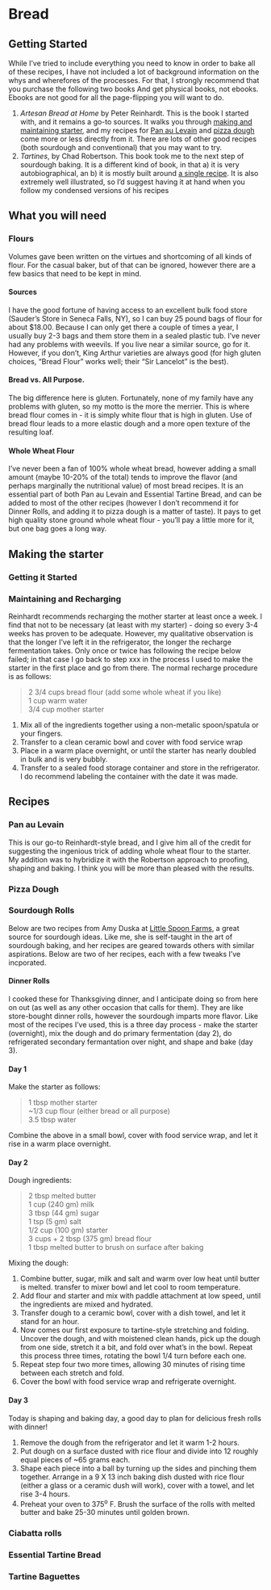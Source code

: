 # Bread 

## Getting Started

While I've tried to include everything you need to know in order to bake all of these recipes, I have not included a lot of background information on the whys and wherefores of the processes.  For that, I strongly recommend that you purchase the following two books And get physical books, not ebooks.  Ebooks are not good for all the page-flipping you will want to do.

1. *Artesan Bread at Home* by Peter Reinhardt.  This is the book I started with, and it remains a go-to sources.  It walks you through [making and maintaining starter](#starter), and my recipes for [Pan au Levain](#pal) and [pizza dough](#pizzadough) come more or less directly from it.  There are lots of other good recipes (both sourdough and conventional) that you may want to try.
2.  *Tartines*, by Chad Robertson.  This book took me to the next step of sourdough baking.  It is a different kind of book, in that a) it is very autobiographical, an b) it is mostly built around [a single recipe](#tartines).  It is also extremely well illustrated, so I'd suggest having it at hand when you follow my condensed versions of his recipes

## What you will need

### Flours {#flour}

Volumes gave been written on the virtues and shortcoming of all kinds of flour.  For the casual baker, but of that can be ignored, however there are a few basics that need to be kept in mind.

#### Sources

I have the good fortune of having access to an excellent bulk food store (Sauder's Store in Seneca Falls, NY), so I can buy 25 pound bags of flour for about $18.00.  Because I can only get there a couple of times a year, I usually buy 2-3 bags and them store them in a sealed plastic tub.  I've never had any problems with weevils.  If you live near a similar source, go for it.  However, if you don't, King Arthur varieties are always good (for high gluten choices,  "Bread Flour" works well; their "Sir Lancelot" is the best).

#### Bread vs. All Purpose.

The big difference here is gluten.  Fortunately, none of my family have any problems with gluten, so my motto is the more the merrier.  This is where bread flour comes in - it is simply white flour that is high in gluten.  Use of bread flour leads to a more elastic dough and a more open texture of the resulting loaf.

#### Whole Wheat Flour

I've never been a fan of 100% whole wheat bread, however adding a small amount (maybe 10-20% of the total) tends to improve the flavor (and perhaps marginally the nutritional value) of most bread recipes.  It is an essential part of both Pan au Levain and Essential Tartine Bread, and can be added to most of the other recipes (however I don't recommend it for Dinner Rolls, and adding it to pizza dough is a matter of taste).  It pays to get high quality stone ground whole wheat flour - you'll pay a little more for it, but one bag goes a long way. 


## Making the starter {#starter}

### Getting it Started

### Maintaining and Recharging

Reinhardt recommends recharging the mother starter at least once a week.  I find that not to be necessary (at least with my starter) - doing so every 3-4 weeks has proven to be adequate.  However, my qualitative observation is that the longer I've left it in the refrigerator, the longer the recharge fermentation takes. Only once or twice has following the recipe below failed; in that case I go back to step xxx in the process I used to make the starter in the first place and go from there.  The normal recharge procedure is as follows:

> 2 3/4 cups bread flour (add some whole wheat if you like)  
> 1 cup warm water  
> 3/4 cup mother starter  

1.  Mix all of the ingredients together using a non-metalic spoon/spatula or your fingers.  
2.  Transfer to a clean ceramic bowl and cover with food service wrap
3.  Place in a warm place overnight, or until the starter has nearly doubled in bulk and is very bubbly.
4.  Transfer to a sealed food storage container and store in the refrigerator.  I do recommend labeling the container with the date it was made.




## Recipes

### Pan au Levain {#pal}

This is our go-to Reinhardt-style bread, and I give him all of the credit for suggesting the ingenious trick of adding whole wheat flour to the starter.  My addition was to hybridize it with the Robertson approach to proofing, shaping and baking.  I think you will be more than pleased with the results.

### Pizza Dough {#pizzadough}

### Sourdough Rolls {#rolls}

Below are two recipes from Amy Duska at [Little Spoon Farms](https://littlespoonfarm.com/), a great source for sourdough ideas.  Like me, she is self-taught in the art of sourdough baking, and her recipes are geared towards others with similar aspirations.  Below are two of her recipes, each with a few tweaks I've incporated.

#### Dinner Rolls {#drolls}

I cooked these for Thanksgiving dinner, and I anticipate doing so from here on out (as well as any other occasion that calls for them).  They are like store-bought dinner rolls, however the sourdough imparts more flavor.  Like most of the recipes I've used, this is a three day process - make the starter (overnight), mix the dough and do primary fermentation (day 2), do refrigerated secondary fermantation over night, and shape and bake (day 3).

#### Day 1

Make the starter as follows:

> 1 tbsp mother starter  
> ~1/3 cup flour (either bread or all purpose)  
> 3.5 tbsp water  


Combine the above in a small bowl, cover with food service wrap, and let it rise in a warm place overnight.

#### Day 2

Dough ingredients:

> 2 tbsp melted butter  
> 1 cup (240 gm) milk  
> 3 tbsp (44 gm) sugar  
> 1 tsp (5 gm) salt  
> 1/2 cup (100 gm) starter  
> 3 cups + 2 tbsp (375 gm) bread flour  
> 1 tbsp melted butter to brush on surface after baking  

Mixing the dough:

1.  Combine butter, sugar, milk and salt and warm over low heat until butter is melted.  transfer to mixer bowl and let cool to room temperature.
2.  Add flour and starter and mix with paddle attachment at low speed, until the ingredients are mixed and hydrated.
3.  Transfer dough to a ceramic bowl, cover with a dish towel, and let it stand for an hour.
4.  Now comes our first exposure to tartine-style stretching and folding. Uncover the dough, and with moistened clean hands, pick up the dough from one side, stretch it a bit, and fold over what's in the bowl.  Repeat this process three times, rotating the bowl 1/4 turn before each one.
5.  Repeat step four two more times, allowing 30 minutes of rising time between each stretch and fold.
6.  Cover the bowl with food service wrap and refrigerate overnight.

#### Day 3

Today is shaping and baking day, a good day to plan for delicious fresh rolls with dinner!

1.  Remove the dough from the refrigerator and let it warm 1-2 hours.
2.  Put dough on a surface dusted with rice flour and divide into 12 roughly equal pieces of ~65 grams each.
3.  Shape each piece into a ball by turning up the sides and pinching them together.  Arrange in a 9 X 13 inch baking dish dusted with rice flour (either a glass or a ceramic dush will work), cover with a towel, and let rise 3-4 hours.
4.  Preheat your oven to 375^o^ F.  Brush the surface of the rolls with melted butter and bake 25-30 minutes until golden brown.

### Ciabatta rolls

### Essential Tartine Bread {#tartines}

### Tartine Baguettes
